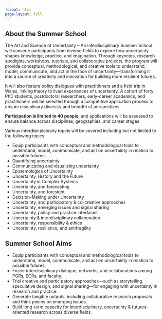 ```yaml
---
format: html
page-layout: full 
---
```


```{=html}

<link rel="stylesheet" href="https://cdnjs.cloudflare.com/ajax/libs/font-awesome/6.4.0/css/all.min.css">

<div class="page-container">

    <div class="content-card">
        <h2>About the Summer School</h2>

        <p>The Art and Science of Uncertainty – An Interdisciplinary Summer School will convene participants from diverse fields to explore how uncertainty shapes knowledge, practice, and imagination. Through keynotes, research spotlights, workshops, tutorials, and collaborative projects, the program will provide conceptual, methodological, and creative tools to understand, model, communicate, and act in the face of uncertainty—transforming it into a source of creativity and innovation for building more resilient futures.</p>

        <p>It will also feature policy dialogues with practitioners and a field trip in Wales, linking theory to lived experiences of uncertainty. A cohort of forty PhD students, postdoctoral researchers, early-career academics, and practitioners will be selected through a competitive application process to ensure disciplinary diversity and breadth of perspectives.</p>

        <p><strong>Participation is limited to 40 people</strong>, and applications will be assessed to ensure balance across disciplines, geographies, and career stages.</p>
        
        <p>Various interdisicplainairy topcis will be covered incluidng but not limited to the following topics:</p>
        <ul>
            <li>Equip participants with conceptual and methodological tools to understand, model, communicate, and act on uncertainty in relation to possible futures.</li>
            <li>Quantifying uncertainty</li>
            <li>Communicating and visualising uncertainty</li>
            <li>Epistemologies of Uncertainty</li>
            <li>Uncertainty, History and the Future</li>
            <li>Uncertainty in Complex Systems</li>
            <li>Uncertainty, and forecasting</li>
            <li>Uncertainty, and foresight</li>
            <li>Decision-Making under Uncertainty</li>
            <li>Uncertainty, and participatory & co-creative approaches</li>
            <li>Uncertainty, emerging issues and signal sharing</li>
            <li>Uncertainty, policy and practice interfaces</li>
            <li>Uncertainty & interdisciplinary collaboration</li>
            <li>Uncertainty, responsibility & ethics</li>
            <li>Uncertainty, resilience, and antifragility</li>
        </ul>
    </div>
    

    <div class="content-card">
        <h2>Summer School Aims</h2>
        <ul>
            <li>Equip participants with conceptual and methodological tools to understand, model, communicate, and act on uncertainty in relation to possible futures.</li>
            <li>Foster interdisciplinary dialogue, networks, and collaborations among PGRs, ECRs, and faculty.</li>
            <li>Trial creative and participatory approaches—such as storytelling, speculative design, and signal sharing—for engaging with uncertainty in research and practice.</li>
            <li>Generate tangible outputs, including collaborative research proposals and think pieces on emerging issues.</li>
            <li>Build long-term capacity for interdisciplinary, uncertainty & futures-oriented research across diverse fields.</li>
        </ul>
    </div>

</div>
```